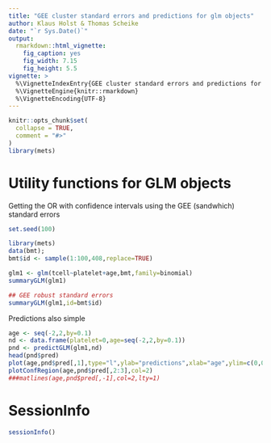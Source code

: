 ```yaml
---
title: "GEE cluster standard errors and predictions for glm objects" 
author: Klaus Holst & Thomas Scheike
date: "`r Sys.Date()`"
output:
  rmarkdown::html_vignette:
    fig_caption: yes
    fig_width: 7.15
    fig_height: 5.5        
vignette: >
  %\VignetteIndexEntry{GEE cluster standard errors and predictions for glm objects}
  %\VignetteEngine{knitr::rmarkdown}
  %\VignetteEncoding{UTF-8}
---
```


```r
knitr::opts_chunk$set(
  collapse = TRUE,
  comment = "#>"
)
library(mets)
```

Utility functions for GLM objects
=================================

Getting the OR with confidence intervals  using the GEE (sandwhich) 
standard errors

```r
set.seed(100)

library(mets)
data(bmt); 
bmt$id <- sample(1:100,408,replace=TRUE)

glm1 <- glm(tcell~platelet+age,bmt,family=binomial)
summaryGLM(glm1)

## GEE robust standard errors
summaryGLM(glm1,id=bmt$id)
```

Predictions also simple 

```r
age <- seq(-2,2,by=0.1)
nd <- data.frame(platelet=0,age=seq(-2,2,by=0.1))
pnd <- predictGLM(glm1,nd)
head(pnd$pred)
plot(age,pnd$pred[,1],type="l",ylab="predictions",xlab="age",ylim=c(0,0.3))
plotConfRegion(age,pnd$pred[,2:3],col=2)
###matlines(age,pnd$pred[,-1],col=2,lty=1)
```

SessionInfo
============


```r
sessionInfo()
```


